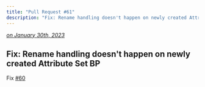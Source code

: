 ```yaml
---
title: "Pull Request #61"
description: "Fix: Rename handling doesn't happen on newly created Attribute Set BP"
---
```



*[on January 30th, 2023](https://github.com/BlueprintAttributes/BlueprintAttributes/pull/61)*

## Fix: Rename handling doesn't happen on newly created Attribute Set BP

Fix  [#60](https://github.com/BlueprintAttributes/BlueprintAttributes/issues/60)

